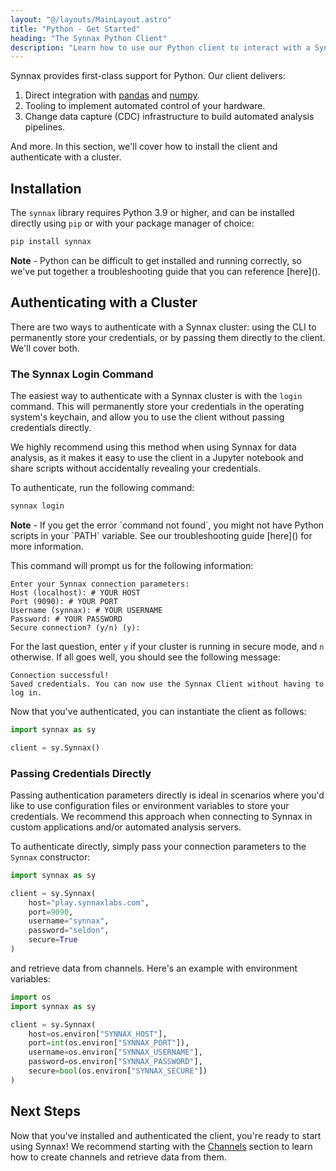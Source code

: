 ```yaml
---
layout: "@/layouts/MainLayout.astro"
title: "Python - Get Started"
heading: "The Synnax Python Client"
description: "Learn how to use our Python client to interact with a Synnax cluster"
---
```


Synnax provides first-class support for Python. Our client delivers:

1. Direct integration with [pandas](https://pandas.pydata.org/) and [numpy](https://numpy.org/doc/stable/index.html).
2. Tooling to implement automated control of your hardware.
3. Change data capture (CDC) infrastructure to build automated analysis pipelines.

And more. In this section, we'll cover how to install the client and authenticate with
a cluster.

## Installation

The `synnax` library requires Python 3.9 or higher, and can be installed directly using 
`pip` or with your package manager of choice:

```bash
pip install synnax
```

<div class="info">
<b>Note</b> - Python can be difficult to get installed and running correctly, so we've put together
a troubleshooting guide that you can reference [here]().
</div>

## Authenticating with a Cluster

There are two ways to authenticate with a Synnax cluster: using the CLI to permanently
store your credentials, or by passing them directly to the client. We'll cover both.

### The Synnax Login Command

The easiest way to authenticate with a Synnax cluster is with the `login` command.
This will permanently store your credentials in the operating system's keychain,
and allow you to use the client without passing credentials directly. 

We highly recommend using this method when using Synnax for data analysis, as it makes
it easy to use the client in a Jupyter notebook and share scripts without accidentally
revealing your credentials.

To authenticate, run the following command:

```bash
synnax login
```

<div class="info">
<b>Note</b> - If you get the error `command not found`, you might not have Python scripts
in your `PATH` variable. See our troubleshooting guide [here]() for more information.
</div>

This command will prompt us for the following information:

```
Enter your Synnax connection parameters:
Host (localhost): # YOUR HOST 
Port (9090): # YOUR PORT 
Username (synnax): # YOUR USERNAME 
Password: # YOUR PASSWORD 
Secure connection? (y/n) (y):
```

For the last question, enter `y` if your cluster is running in secure mode, and `n` 
otherwise. If all goes well, you should see the following message:

```
Connection successful!
Saved credentials. You can now use the Synnax Client without having to log in. 
```

Now that you've authenticated, you can instantiate the client as follows:

```python
import synnax as sy

client = sy.Synnax()
```

### Passing Credentials Directly

Passing authentication parameters directly is ideal in scenarios where you'd like to
use configuration files or environment variables to store your credentials. We recommend
this approach when connecting to Synnax in custom applications and/or automated analysis
servers.

To authenticate directly, simply pass your connection parameters to the `Synnax` constructor:

```python
import synnax as sy

client = sy.Synnax(
    host="play.synnaxlabs.com",
    port=9090,
    username="synnax",
    password="seldon",
    secure=True
)
```

and retrieve data from channels. Here's an example with environment variables:

```python
import os
import synnax as sy

client = sy.Synnax(
    host=os.environ["SYNNAX_HOST"],
    port=int(os.environ["SYNNAX_PORT"]),
    username=os.environ["SYNNAX_USERNAME"],
    password=os.environ["SYNNAX_PASSWORD"],
    secure=bool(os.environ["SYNNAX_SECURE"])
)
```

## Next Steps

Now that you've installed and authenticated the client, you're ready to start using
Synnax! We recommend starting with the [Channels](/python-client/channels) section
to learn how to create channels and retrieve data from them.
